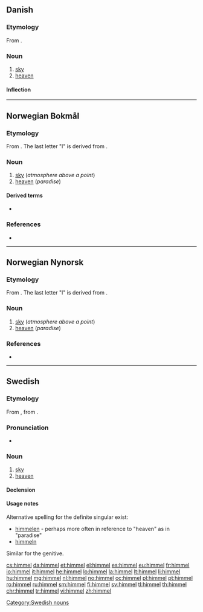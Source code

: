 {{also|Himmel}}
==Danish==

===Etymology===
From {{etyl|non|da}} {{term|himinn|lang=non}}.

===Noun===
{{da-noun|stem=himl|en|e|sg-def-2=himmelen}}

# [[sky]]
# [[heaven]]

====Inflection====
{{da-noun-infl|stem=himl|en|e|sg-def-2=himmelen|gen-sg-def-2=himmelens}}

----

==Norwegian Bokmål==

===Etymology===
From {{etyl|non|nb}} {{term|himinn|lang=non}}. The last letter "l" is derived from {{etyl|de|nb}} {{term|Himmel|lang=de}}.

===Noun===
{{nb-noun-m1|himl}}

# [[sky]] (''atmosphere above a point'')
# [[heaven]] (''paradise'')

====Derived terms====
* {{l|nb|himmellegeme}}

===References===
* {{R:The Bokmål Dictionary}}

----

==Norwegian Nynorsk==

===Etymology===
From {{etyl|non|nn}} {{term|himinn|lang=non}}. The last letter "l" is derived from {{etyl|de|nn}} {{term|Himmel|lang=de}}.

===Noun===
{{nn-noun-m1|himl}}

# [[sky]] (''atmosphere above a point'')
# [[heaven]] (''paradise'')

===References===
* {{R:The Nynorsk Dictionary}}

----

==Swedish==

===Etymology===
From {{etyl|gmq-osw|sv}} {{m|gmq-osw|himin}}, from {{etyl|non|sv}} {{term|himinn|lang=non}}.

===Pronunciation===
* {{audio|Sv-himmel.ogg|audio|lang=sv}}

===Noun===
{{sv-noun|c}}

# [[sky]]
# [[heaven]]

====Declension====
{{sv-noun-reg-ar|2=himl}}

====Usage notes====
Alternative spelling for the definite singular exist:
* [[himmelen]] - perhaps more often in reference to "heaven" as in "paradise"
* [[himmeln]]
Similar for the genitive.

[[Category:Swedish nouns]]

[[cs:himmel]]
[[da:himmel]]
[[et:himmel]]
[[el:himmel]]
[[es:himmel]]
[[eu:himmel]]
[[fr:himmel]]
[[io:himmel]]
[[it:himmel]]
[[he:himmel]]
[[lo:himmel]]
[[la:himmel]]
[[lt:himmel]]
[[li:himmel]]
[[hu:himmel]]
[[mg:himmel]]
[[nl:himmel]]
[[no:himmel]]
[[oc:himmel]]
[[pl:himmel]]
[[pt:himmel]]
[[ro:himmel]]
[[ru:himmel]]
[[sm:himmel]]
[[fi:himmel]]
[[sv:himmel]]
[[tl:himmel]]
[[th:himmel]]
[[chr:himmel]]
[[tr:himmel]]
[[vi:himmel]]
[[zh:himmel]]
